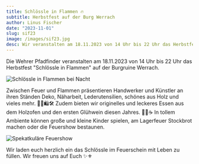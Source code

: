 ```yaml
---
title: Schlössle in Flammen 🔥
subtitle: Herbstfest auf der Burg Werrach
author: Linus Fischer
date: "2023-11-01"
slug: sif23
image: /images/sif23.jpg
desc: Wir veranstalten am 18.11.2023 von 14 Uhr bis 22 Uhr das Herbstfest "Schlössle in Flammen" auf der Burgruine Werrach.
---
```


Die Wehrer Pfadfinder veranstalten am 18.11.2023 von 14 Uhr bis 22 Uhr das Herbstfest "Schlössle in Flammen" auf der Burgruine Werrach.

![Schlössle in Flammen bei Nacht](/images/sif_nacht.png)

Zwischen Feuer und Flammen präsentieren Handwerker und Künstler an ihren Ständen Deko, Näharbeit, Lederutensilien, schönes aus Holz und vieles mehr. 🧵🎨🛍️🛠️
Zudem bieten wir originelles und leckeres Essen aus dem Holzofen und den ersten Glühwein diesen Jahres. 🍖🍲☕
In tollem Ambiente können große und kleine Kinder spielen, am Lagerfeuer Stockbrot machen oder die Feuershow bestaunen.

![Spekatkuläre Feuershow](/images/sif_feuershow.png)

Wir laden euch herzlich ein das Schlössle im Feuerschein mit Leben zu füllen. Wir freuen uns auf Euch ✨⚜️